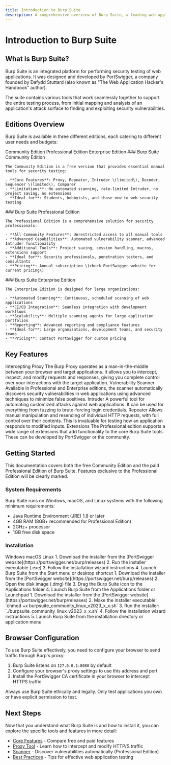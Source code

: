 ```yaml
---
title: Introduction to Burp Suite
description: A comprehensive overview of Burp Suite, a leading web application security testing platform
---
```



# Introduction to Burp Suite

## What is Burp Suite?

Burp Suite is an integrated platform for performing security testing of web applications. It was designed and developed by PortSwigger, a company founded by Dafydd Stuttard \(also known as "The Web Application Hacker's Handbook" author\).

The suite contains various tools that work seamlessly together to support the entire testing process, from initial mapping and analysis of an application's attack surface to finding and exploiting security vulnerabilities.

## Editions Overview

Burp Suite is available in three different editions, each catering to different user needs and budgets:

<Tabs defaultValue="community">
  <TabsList>
    <TabsTrigger value="community">Community Edition</TabsTrigger>
    <TabsTrigger value="professional">Professional Edition</TabsTrigger>
    <TabsTrigger value="enterprise">Enterprise Edition</TabsTrigger>
  </TabsList>
  
  <TabsContent value="community">
    ### Burp Suite Community Edition
    
    The Community Edition is a free version that provides essential manual tools for security testing:
    
    - **Core Features**: Proxy, Repeater, Intruder \(limited\), Decoder, Sequencer \(limited\), Comparer
    - **Limitations**: No automated scanning, rate-limited Intruder, no project saving, no extensions
    - **Ideal for**: Students, hobbyists, and those new to web security testing
  </TabsContent>
  
  <TabsContent value="professional">
    ### Burp Suite Professional Edition
    
    The Professional Edition is a comprehensive solution for security professionals:
    
    - **All Community Features**: Unrestricted access to all manual tools
    - **Advanced Capabilities**: Automated vulnerability scanner, advanced Intruder functionality
    - **Additional Tools**: Project saving, session handling, macros, extensions support
    - **Ideal for**: Security professionals, penetration testers, and consultants
    - **Pricing**: Annual subscription \(check PortSwigger website for current pricing\)
  </TabsContent>
  
  <TabsContent value="enterprise">
    ### Burp Suite Enterprise Edition
    
    The Enterprise Edition is designed for large organizations:
    
    - **Automated Scanning**: Continuous, scheduled scanning of web applications
    - **CI/CD Integration**: Seamless integration with development workflows
    - **Scalability**: Multiple scanning agents for large application portfolios
    - **Reporting**: Advanced reporting and compliance features
    - **Ideal for**: Large organizations, development teams, and security teams
    - **Pricing**: Contact PortSwigger for custom pricing
  </TabsContent>
</Tabs>

## Key Features

<Accordion type="single" collapsible>
  <AccordionItem value="intercepting-proxy">
    <AccordionTrigger>Intercepting Proxy</AccordionTrigger>
    <AccordionContent>
      The Burp Proxy operates as a man-in-the-middle between your browser and target applications. It allows you to intercept, inspect, and modify requests and responses, giving you complete control over your interactions with the target application.
    </AccordionContent>
  </AccordionItem>
  
  <AccordionItem value="scanner">
    <AccordionTrigger>Vulnerability Scanner</AccordionTrigger>
    <AccordionContent>
      Available in Professional and Enterprise editions, the scanner automatically discovers security vulnerabilities in web applications using advanced techniques to minimize false positives.
    </AccordionContent>
  </AccordionItem>
  
  <AccordionItem value="intruder">
    <AccordionTrigger>Intruder</AccordionTrigger>
    <AccordionContent>
      A powerful tool for automating customized attacks against web applications. It can be used for everything from fuzzing to brute-forcing login credentials.
    </AccordionContent>
  </AccordionItem>
  
  <AccordionItem value="repeater">
    <AccordionTrigger>Repeater</AccordionTrigger>
    <AccordionContent>
      Allows manual manipulation and resending of individual HTTP requests, with full control over their contents. This is invaluable for testing how an application responds to modified inputs.
    </AccordionContent>
  </AccordionItem>
  
  <AccordionItem value="extensions">
    <AccordionTrigger>Extensions</AccordionTrigger>
    <AccordionContent>
      The Professional edition supports a wide range of extensions that add functionality to the core Burp Suite tools. These can be developed by PortSwigger or the community.
    </AccordionContent>
  </AccordionItem>
</Accordion>

## Getting Started

<Callout type="info">
  This documentation covers both the free Community Edition and the paid Professional Edition of Burp Suite. Features exclusive to the Professional Edition will be clearly marked.
</Callout>

### System Requirements

Burp Suite runs on Windows, macOS, and Linux systems with the following minimum requirements:

- Java Runtime Environment \(JRE\) 1.8 or later
- 4GB RAM \(8GB+ recommended for Professional Edition\)
- 2GHz+ processor
- 1GB free disk space

### Installation

<Tabs defaultValue="windows">
  <TabsList>
    <TabsTrigger value="windows">Windows</TabsTrigger>
    <TabsTrigger value="macos">macOS</TabsTrigger>
    <TabsTrigger value="linux">Linux</TabsTrigger>
  </TabsList>
  
  <TabsContent value="windows">
    1. Download the installer from the [PortSwigger website](https://portswigger.net/burp/releases)
    2. Run the installer executable (.exe)
    3. Follow the installation wizard instructions
    4. Launch Burp Suite from the Start menu or desktop shortcut
  </TabsContent>
  
  <TabsContent value="macos">
    1. Download the installer from the [PortSwigger website](https://portswigger.net/burp/releases)
    2. Open the disk image (.dmg) file
    3. Drag the Burp Suite icon to the Applications folder
    4. Launch Burp Suite from the Applications folder or Launchpad
  </TabsContent>
  
  <TabsContent value="linux">
    1. Download the installer from the [PortSwigger website](https://portswigger.net/burp/releases)
    2. Make the installer executable: `chmod +x burpsuite_community_linux_v2023_x_x.sh`
    3. Run the installer: `./burpsuite_community_linux_v2023_x_x.sh`
    4. Follow the installation wizard instructions
    5. Launch Burp Suite from the installation directory or application menu
  </TabsContent>
</Tabs>

## Browser Configuration

To use Burp Suite effectively, you need to configure your browser to send traffic through Burp's proxy:

1. Burp Suite listens on `127.0.0.1:8080` by default
2. Configure your browser's proxy settings to use this address and port
3. Install the PortSwigger CA certificate in your browser to intercept HTTPS traffic

<Callout type="warning">
  Always use Burp Suite ethically and legally. Only test applications you own or have explicit permission to test.
</Callout>

## Next Steps

Now that you understand what Burp Suite is and how to install it, you can explore the specific tools and features in more detail:

- [Core Features](/docs/burp-suite/core-features) - Compare free and paid features
- [Proxy Tool](/docs/burp-suite/tools/proxy) - Learn how to intercept and modify HTTP/S traffic
- [Scanner](/docs/burp-suite/tools/scanner) - Discover vulnerabilities automatically \(Professional Edition\)
- [Best Practices](/docs/burp-suite/best-practices) - Tips for effective web application testing
